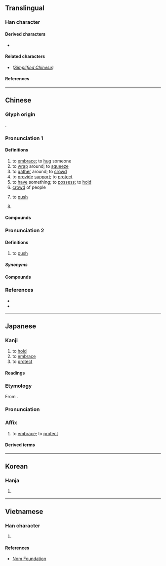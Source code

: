 {{also|拥}}
{{character info}}
==Translingual==

===Han character===
{{Han char|rn=64|rad=手|as=13|sn=16|four=50014|canj=QYVG|ids=⿰扌雍}}

====Derived characters====
* {{l|mul|[[𡃵]]}}

====Related characters====
* {{l|mul|[[拥]]}} ''([[Simplified Chinese]])''

====References====
{{Han ref|kx=0457.260|dkj=12781|dj=0806.090|hdz=31972.010|uh=64C1}}

----

==Chinese==

===Glyph origin===
{{Han etym}}
{{Han compound|手|雍|ls=psc|c1=s|c2=p|t1=hand}}.

===Pronunciation 1===
{{zh-forms|s=拥|alt=𢹬,𢹭,𢺠,𢶜,㨣,雍}}
{{zh-pron
|m=擁
|c=jung2
|h=pfs=yúng
|md=é̤ṳng/ṳ̆ng
|md_note=é̤ṳng - colloquial; ṳ̆ng - literary
|mn=ml:iong/xm,tw:ióng/ml:iòng
|mn-t=iong3
|w=1ion,2ion
|mc=y
|oc=y
|cat=v,n
}}

====Definitions====
{{zh-hanzi}}

# to [[embrace]]; to [[hug]] someone
# to [[wrap]] around; to [[squeeze]]
# to [[gather]] around; to [[crowd]]
# to [[provide]] [[support]]; to [[protect]]
# to [[have]] something; to [[possess]]; to [[hold]]
# [[crowd]] of people
# {{lb|zh|dialectal Mandarin}} to [[push]]
# {{zh-alt-form|壅|to [[obstruct]]}}

====Compounds====
{{zh-der|一擁而進|分符擁節|後擁前推|剪莽擁篲|前推後擁|坐擁書城|左擁右抱|後擁前遮|後擁前驅|一擁而上|後擁前呼|前呼後擁|前遮後擁|坐擁百城|擁護|擁戴|擁篲|擁書|擁彗迎門|擁旄|珠圍翠擁|擁彗先驅|擁立|擁兵|持衡擁璇|擁擠|擁抱|相擁而泣|擁兵自固|擁鼻|擁腫|擁有|擁鼻吟|擁篲清道|擁入|擁霧翻波|擁塞|擁兵玩寇|簇擁|蜂擁|蜂擁而上|蜂擁而至|擁政愛民|擁軍優屬|擁堵|擁簇|擁躉|擁兵自重}}

===Pronunciation 2===
{{zh-forms|s=拥|alt=㧬,𢫨,𢶜}}
{{zh-pron
|c=ung2
|c-t=uung2
|cat=v
}}

====Definitions====
{{zh-hanzi}}

# {{lb|zh|Cantonese}} to [[push]]
#: {{zh-x|擁{ung2} 車仔|to '''push''' a cart|C}}

=====Synonyms=====
{{zh-dial|推}}

====Compounds====
{{zh-der|擁火|擁開|神推鬼擁}}

===References===
* {{R:twedu|A01677}}
* {{R:yue:Hanzi}}

----

==Japanese==

===Kanji===
{{ja-kanji|grade=c|rs=手13}}

# to [[hold]]
# to [[embrace]]
# to [[protect]]

====Readings====
{{ja-readings
|goon=ゆ<ゆ
|kanon=よう<よう
|kun=いだ-く, だ-く, まも-る
}}

===Etymology===
{{ja-kanjitab|よう|yomi=kanon}}

From {{der|ja|ltc|sort=よう|-}} {{ltc-l|擁}}.

===Pronunciation===
{{ja-pron|yomi=kanon|よう}}

===Affix===
{{ja-pos|affix|よう}}

# to [[embrace]]; to [[protect]]

====Derived terms====
{{col3-u|ja
|{{ja-r|擁%遏|よう%あつ}}
|{{ja-r|擁%閼|よう%あつ}}
|{{ja-r|擁%衛|よう%えい}}
|{{ja-r|擁%掩|よう%えん}}
|{{ja-r|擁%経|よう%けい}}
|{{ja-r|擁%護|よう%ご|to [[protect]]; to [[advocate]]; to [[support]]}}
|{{ja-r|擁%膝|よう%しつ}}
|{{ja-r|擁%腫|よう%しょう}}
|{{ja-r|擁%彗|よう%すい}}
|{{ja-r|擁する|ようする|to [[have]]; to [[possess]]}}
|{{ja-r|擁%擠|よう%せい}}
|{{ja-r|擁%塞|よう%そく}}
|{{ja-r|擁%戴|よう%たい}}
|{{ja-r|擁%覆|よう%ふく}}
|{{ja-r|擁%蔽|よう%へい}} ({{ja-r|壅%蔽|よう%へい|rom=-}})
|{{ja-r|擁%壁|よう%へき|[[retaining wall]]}}
|{{ja-r|擁%佑|よう%ゆう|rom=-}}, {{ja-r|擁%右|よう%ゆう|rom=-}}, {{ja-r|擁%祐|よう%ゆう}}
|{{ja-r|擁%立|よう%りつ|to [[field#verb|field]]; to [[recruit]] a [[candidate]]}}
|{{ja-r|培%擁|ばい%よう}} ({{ja-r|培%壅|ばい%よう|rom=-}})
|{{ja-r|抱%擁|ほう%よう|to [[embrace]]; to [[hug]]}}
}}

----

==Korean==

===Hanja===
{{ko-hanja|끼다|낄|옹}}

# {{rfdef|ko|sort=手13}}

----

==Vietnamese==

===Han character===
{{vi-readings|rs=手13|reading=ủng}}

# {{rfdef|vi|sort=手13}}

====References====
* [http://nomfoundation.org/common/nom_details.php?codepoint=64C1 Nom Foundation]